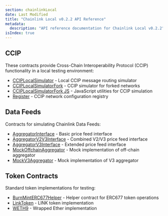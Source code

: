 ```yaml
---
section: chainlinkLocal
date: Last Modified
title: "Chainlink Local v0.2.2 API Reference"
metadata:
  description: "API reference documentation for Chainlink Local v0.2.2"
isIndex: true
---
```



<Common callout="importPackage022" />

## CCIP

These contracts provide Cross-Chain Interoperability Protocol (CCIP) functionality in a local testing environment:

- [CCIPLocalSimulator](/chainlink-local/api-reference/v0.2.2/ccip-local-simulator) - Local CCIP message routing simulator
- [CCIPLocalSimulatorFork](/chainlink-local/api-reference/v0.2.2/ccip-local-simulator-fork) - CCIP simulator for forked networks
- [CCIPLocalSimulatorFork JS](/chainlink-local/api-reference/v0.2.2/ccip-local-simulator-fork-js) - JavaScript utilities for CCIP simulation
- [Register](/chainlink-local/api-reference/v0.2.2/register) - CCIP network configuration registry

## Data Feeds

Contracts for simulating Chainlink Data Feeds:

- [AggregatorInterface](/chainlink-local/api-reference/v0.2.2/aggregator-interface) - Basic price feed interface
- [AggregatorV2V3Interface](/chainlink-local/api-reference/v0.2.2/aggregator-v2-v3-interface) - Combined V2/V3 price feed interface
- [AggregatorV3Interface](/chainlink-local/api-reference/v0.2.2/aggregator-v3-interface) - Extended price feed interface
- [MockOffchainAggregator](/chainlink-local/api-reference/v0.2.2/mock-offchain-aggregator) - Mock implementation of off-chain aggregator
- [MockV3Aggregator](/chainlink-local/api-reference/v0.2.2/mock-v3-aggregator) - Mock implementation of V3 aggregator

## Token Contracts

Standard token implementations for testing:

- [BurnMintERC677Helper](/chainlink-local/api-reference/v0.2.2/burn-mint-erc677-helper) - Helper contract for ERC677 token operations
- [LinkToken](/chainlink-local/api-reference/v0.2.2/link-token) - LINK token implementation
- [WETH9](/chainlink-local/api-reference/v0.2.2/weth9) - Wrapped Ether implementation
